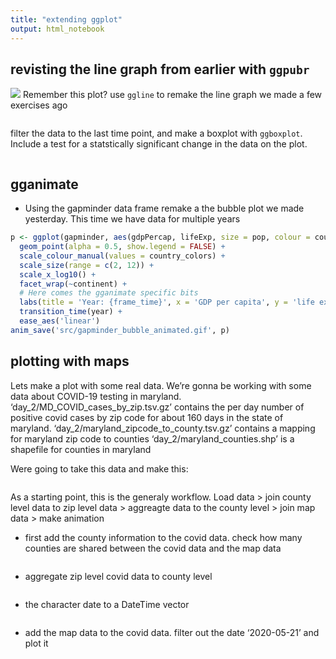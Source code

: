 ```yaml
---
title: "extending ggplot"
output: html_notebook
---
```



## revisting the line graph from earlier with `ggpubr`

![](src/reporter_assay_plot.png)
Remember this plot?
use `ggline` to remake the line graph we made a few exercises ago

```r

```

filter the data to the last time point, and make a boxplot with `ggboxplot`. Include a test for a statstically significant change in the data on the plot. 
```r

```


## gganimate
- Using the gapminder data frame remake a the bubble plot we made yesterday. This time we have data for multiple years

```r
p <- ggplot(gapminder, aes(gdpPercap, lifeExp, size = pop, colour = country)) +
  geom_point(alpha = 0.5, show.legend = FALSE) +
  scale_colour_manual(values = country_colors) +
  scale_size(range = c(2, 12)) +
  scale_x_log10() +
  facet_wrap(~continent) +
  # Here comes the gganimate specific bits
  labs(title = 'Year: {frame_time}', x = 'GDP per capita', y = 'life expectancy') +
  transition_time(year) +
  ease_aes('linear')
anim_save('src/gapminder_bubble_animated.gif', p)
```

## plotting with maps 

Lets make a plot with some real data. We're gonna be working with some data about COVID-19 testing in maryland. 
'day_2/MD_COVID_cases_by_zip.tsv.gz' contains the per day number of positive covid cases by zip code for about 160 days in the state of maryland. 
'day_2/maryland_zipcode_to_county.tsv.gz' contains a mapping for maryland zip code to counties
'day_2/maryland_counties.shp' is a shapefile for counties in maryland

Were going to take this data and make this:

```r

```

As a starting point, this is the generaly workflow. Load data > join county level data to zip level data > aggreagte data to the county level  >  join map data > make animation 


- first add the county information to the covid data. check how many counties are shared between the covid data and the map data 
```r

```


- aggregate zip level covid data to county level
```r

```

- the character date to a DateTime vector
```r

```


- add the map data to the covid data. filter out the date '2020-05-21' and plot it 
```r

```

